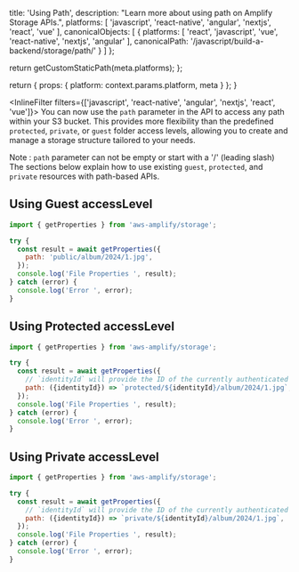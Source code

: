 
  title: 'Using Path',
  description: "Learn more about using path on Amplify Storage APIs.",
  platforms: [
    'javascript',
    'react-native',
    'angular',
    'nextjs',
    'react',
    'vue'
  ],
  canonicalObjects: [
    {
      platforms: [
        'react',
        'javascript',
        'vue',
        'react-native',
        'nextjs',
        'angular'
      ],
      canonicalPath: '/javascript/build-a-backend/storage/path/'
    }
  ]
};

  return getCustomStaticPath(meta.platforms);
};

  return {
    props: {
      platform: context.params.platform,
      meta
    }
  };
}

<InlineFilter filters={['javascript', 'react-native', 'angular', 'nextjs', 'react', 'vue']}>
You can now use the `path` parameter in the API to access any path within your S3 bucket. This provides more flexibility than the predefined `protected`, `private`, or `guest` folder access levels, allowing you to create and manage a storage structure tailored to your needs.

Note : `path` parameter can not be empty or start with a '/' (leading slash)
The sections below explain how to use existing `guest`, `protected`, and `private` resources with path-based APIs.

## Using Guest accessLevel

```javascript
import { getProperties } from 'aws-amplify/storage';

try {
  const result = await getProperties({
    path: 'public/album/2024/1.jpg',
  });
  console.log('File Properties ', result);
} catch (error) {
  console.log('Error ', error);
}
```

## Using Protected accessLevel

```javascript
import { getProperties } from 'aws-amplify/storage';

try {
  const result = await getProperties({
    // `identityId` will provide the ID of the currently authenticated user
    path: ({identityId}) => `protected/${identityId}/album/2024/1.jpg`,
  });
  console.log('File Properties ', result);
} catch (error) {
  console.log('Error ', error);
}
```

## Using Private accessLevel

```javascript
import { getProperties } from 'aws-amplify/storage';

try {
  const result = await getProperties({
    // `identityId` will provide the ID of the currently authenticated user
    path: ({identityId}) => `private/${identityId}/album/2024/1.jpg`,
  });
  console.log('File Properties ', result);
} catch (error) {
  console.log('Error ', error);
}
```


</InlineFilter>
